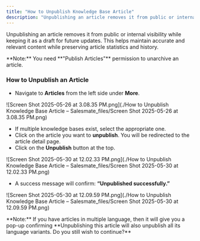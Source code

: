 ```yaml
---
title: "How to Unpublish Knowledge Base Article"
description: "Unpublishing an article removes it from public or internal visibility while keeping it as a draft for future updates. This helps maintain accurate and..."
---
```


Unpublishing an article removes it from public or internal visibility while keeping it as a draft for future updates. This helps maintain accurate and relevant content while preserving article statistics and history.

<Note>
**Note:** You need **"Publish Articles"** permission to unarchive an article.
</Note>

### How to Unpublish an Article

*   Navigate to **Articles** from the left side under **More**.
    

![Screen Shot 2025-05-26 at 3.08.35 PM.png](./How to Unpublish Knowledge Base Article – Salesmate_files/Screen Shot 2025-05-26 at 3.08.35 PM.png)

*   If multiple knowledge bases exist, select the appropriate one.
*   Click on the article you want to **unpublish**. You will be redirected to the article detail page.
*   Click on the **Unpublish** button at the top.

![Screen Shot 2025-05-30 at 12.02.33 PM.png](./How to Unpublish Knowledge Base Article – Salesmate_files/Screen Shot 2025-05-30 at 12.02.33 PM.png)

*   A success message will confirm: **“Unpublished successfully.”**

![Screen Shot 2025-05-30 at 12.09.59 PM.png](./How to Unpublish Knowledge Base Article – Salesmate_files/Screen Shot 2025-05-30 at 12.09.59 PM.png)

<Note>
**Note:** If you have articles in multiple language, then it will give you a pop-up confirming **Unpublishing this article will also unpublish all its language variants. Do you still wish to continue?**
</Note>